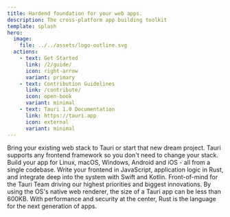 ```yaml
---
title: Hardend foundation for your web apps.
description: The cross-platform app building toolkit
template: splash
hero:
  image:
    file: ../../assets/logo-outline.svg
  actions:
    - text: Get Started
      link: /2/guide/
      icon: right-arrow
      variant: primary
    - text: Contribution Guidelines
      link: /contribute/
      icon: open-book
      variant: minimal
    - text: Tauri 1.0 Documentation
      link: https://tauri.app
      icon: external
      variant: minimal
---
```



<div class="hero-bg">
  <div class="bg-logo"></div>
  <div class="bg-grad"></div>
  <div class="bg-grad-red"></div>
</div>

<CardGrid stagger>
  <Card title="Frontend Independent" icon="rocket">
    Bring your existing web stack to Tauri or start that new dream project.
    Tauri supports any frontend framework so you don't need to change your
    stack.
  </Card>
  <Card title="Cross Platform" icon="rocket">
    Build your app for Linux, macOS, Windows, Android and iOS - all from a
    single codebase.
  </Card>
  <Card title="Inter-Process Communication" icon="rocket">
    Write your frontend in JavaScript, application logic in Rust, and integrate
    deep into the system with Swift and Kotlin.
  </Card>
  <Card title="Maximum Security" icon="rocket">
    Front-of-mind for the Tauri Team driving our highest priorities and biggest
    innovations.
  </Card>
  <Card title="Minimal Size" icon="rocket">
    By using the OS's native web renderer, the size of a Tauri app can be less
    than 600KB.
  </Card>
  <Card title="Powered by Rust" icon="rocket">
    With performance and security at the center, Rust is the language for the
    next generation of apps.
  </Card>
</CardGrid>

